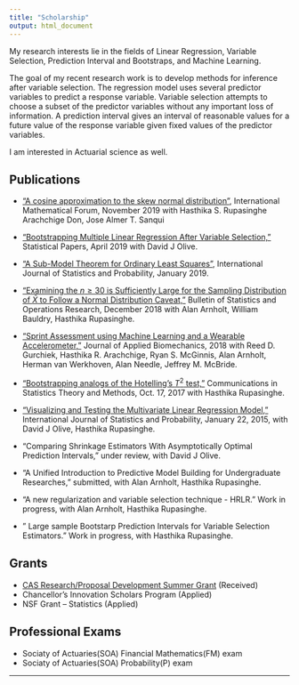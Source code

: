 ```yaml
---
title: "Scholarship"
output: html_document
---
```

My research interests lie in the fields of Linear Regression, Variable Selection, Prediction Interval and Bootstraps, and Machine Learning. 

The goal of my recent research work is  to develop methods for inference after variable selection. The regression model uses several predictor variables to 
predict a response variable. Variable selection attempts to choose a subset of the predictor variables without any important loss of information. A prediction 
interval gives an interval of reasonable values for a future value of the response variable given fixed values of the predictor variables. 

I am interested in Actuarial science as well. 


## Publications 
* ["A cosine approximation to the skew normal distribution"](http://www.m-hikari.com/imf/imf-2019/5-8-2019/p/rupasingheIMF5-8-2019.pdf), International Mathematical Forum, November 2019 with Hasthika S. Rupasinghe Arachchige Don, Jose Almer T. Sanqui

* ["Bootstrapping Multiple Linear Regression After Variable Selection,"](https://urldefense.proofpoint.com/v2/url?u=http-3A__links.springernature.com_f_a_x0ZB10SmA6gdKsY8y8N-2D0w-7E-7E_AABE5gA-7E_RgRek5TSP0QwaHR0cDovL3d3dy5zcHJpbmdlci5jb20vLS8zL0FXb1l6Q1UyMDBhN21nTVg3Z3lzVwNzcGNCCgAAUmGyXDBnzudSDmRvbGl2ZUBzaXUuZWR1WAQAAAbn&d=DwMFaQ&c=jrLYy3FV6j9HoN3FfGW-SLJoSRpiMyAzztY4B1tagEk&r=g5_oslGJ_XAZglOKV1oObQ&m=7GCPdd2Ig5VZE1DqMN8g2xZIEJeTfUH2ngBcqzJT4qQ&s=6_Rn0ynHPiAE4EkoWtewv7kG21JJitl-3HaQ3ijqOWk&e=>) Statistical Papers, April 2019 with David J Olive. 

* ["A Sub-Model Theorem for Ordinary Least Squares"](http://www.ccsenet.org/journal/index.php/ijsp/article/view/0/37493), International Journal of Statistics and Probability, January 2019.

* ["Examining the $n\geq 30$ is Sufficiently Large for the Sampling Distribution of $\bar{X}$ to Follow a Normal Distribution Caveat,"](http://www.seio.es/BBEIO/BEIOVol34Num3/index.html) Bulletin of Statistics and Operations Research, December 2018 with Alan Arnholt, William Bauldry, Hasthika Rupasinghe. 

* ["Sprint Assessment using Machine Learning and a Wearable Accelerometer,"](https://journals.humankinetics.com/doi/10.1123/jab.2018-0107) Journal of Applied Biomechanics, 2018  with Reed D. Gurchiek, Hasthika R. Arachchige, Ryan S. McGinnis, Alan Arnholt, Herman van Werkhoven, Alan Needle, Jeffrey M. McBride. 

* ["Bootstrapping analogs of the Hotelling's $T^2$ test,"](https://www.tandfonline.com/doi/abs/10.1080/03610926.2017.1337146) Communications in Statistics Theory and Methods, Oct. 17, 2017 with Hasthika Rupasinghe.

* ["Visualizing and Testing the Multivariate Linear Regression Model,"](http://www.ccsenet.org/journal/index.php/ijsp/article/view/43460) International Journal of Statistics and Probability, January 22, 2015, with David J Olive, Hasthika Rupasinghe.



* "Comparing Shrinkage Estimators With Asymptotically Optimal Prediction Intervals," under review, with David J Olive. 


* "A Unified Introduction to Predictive Model Building for Undergraduate Researches,"   submitted, with Alan Arnholt, Hasthika Rupasinghe. 

* "A new regularization and variable selection technique - HRLR."  Work in progress, with Alan Arnholt, Hasthika Rupasinghe. 

* " Large sample Bootstarp Prediction Intervals for Variable Selection Estimators." Work in progress, with  Hasthika Rupasinghe. 



## Grants

* [CAS Research/Proposal Development Summer Grant](https://cas.appstate.edu/faculty-staff/faculty-researchproposal-development-summer-grants/2018-summer-grant-recipients) (Received)
* Chancellor’s Innovation Scholars Program (Applied)
* NSF Grant -- Statistics (Applied)


## Professional Exams

* Sociaty of Actuaries(SOA) Financial Mathematics(FM) exam
* Sociaty of Actuaries(SOA) Probability(P) exam

<!--* AWM Travel grant (Applied) --> 

***

